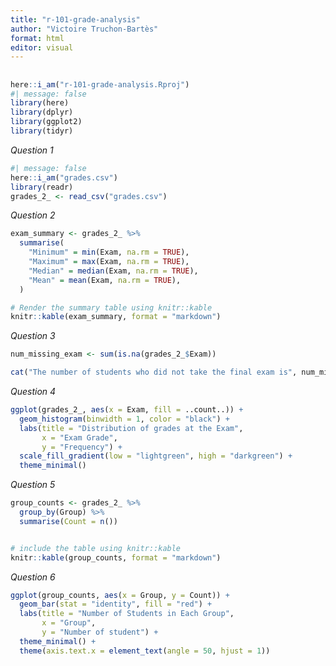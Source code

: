 ```yaml
---
title: "r-101-grade-analysis"
author: "Victoire Truchon-Bartès"
format: html
editor: visual
---
```


## 

```r
here::i_am("r-101-grade-analysis.Rproj")
#| message: false
library(here)
library(dplyr)
library(ggplot2)
library(tidyr)
```

*Question 1*

```r
#| message: false
here::i_am("grades.csv")
library(readr)
grades_2_ <- read_csv("grades.csv")

```

*Question 2*

```r
exam_summary <- grades_2_ %>%
  summarise(
    "Minimum" = min(Exam, na.rm = TRUE),
    "Maximum" = max(Exam, na.rm = TRUE),
    "Median" = median(Exam, na.rm = TRUE),
    "Mean" = mean(Exam, na.rm = TRUE),
  )

# Render the summary table using knitr::kable
knitr::kable(exam_summary, format = "markdown")
```

*Question 3*

```r
num_missing_exam <- sum(is.na(grades_2_$Exam))

cat("The number of students who did not take the final exam is", num_missing_exam)
```

*Question 4*

```r
ggplot(grades_2_, aes(x = Exam, fill = ..count..)) +
  geom_histogram(binwidth = 1, color = "black") +
  labs(title = "Distribution of grades at the Exam",
       x = "Exam Grade",
       y = "Frequency") +
  scale_fill_gradient(low = "lightgreen", high = "darkgreen") +
  theme_minimal()
```

*Question 5*

```r
group_counts <- grades_2_ %>%
  group_by(Group) %>%
  summarise(Count = n())


# include the table using knitr::kable
knitr::kable(group_counts, format = "markdown")
```

*Question 6*

```r
ggplot(group_counts, aes(x = Group, y = Count)) +
  geom_bar(stat = "identity", fill = "red") +
  labs(title = "Number of Students in Each Group",
       x = "Group",
       y = "Number of student") +
  theme_minimal() +
  theme(axis.text.x = element_text(angle = 50, hjust = 1))


```
